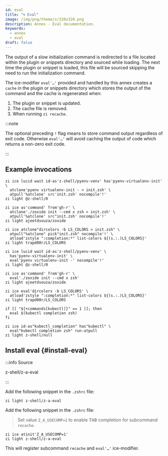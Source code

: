 ```yaml
---
id: eval
title: "🌀 Eval"
image: /img/png/theme/z/320x320.png
description: Annex - Eval documentation.
keywords:
  - annex
  - eval
draft: false
---
```


<!-- TODO: Add image/video/code examples -->


The output of a slow initialization command is redirected to a file located within the plugin or snippets directory and sourced while loading. The next time the plugin or snippet is loaded, this file will be sourced skipping the need to run the initialization command.

The ice-modifier `eval'…'` provided and handled by this annex creates a `cache` in the plugin or snippets directory which stores the output of the command and the cache is regenerated when:

1. The plugin or snippet is updated.
2. The cache file is removed.
3. When running `zi recache`.

:::note

The optional preceding `!` flag means to store command output regardless of exit code. Otherwise `eval'…'` will avoid caching the output of code which returns a non-zero exit code.

:::

## Example invocations

<Tabs>
<TabItem value="no-eval+zi" label="No Eval + Zi" default>

```shell {2} showLineNumbers
zi ice lucid wait id-as'z-shell/pyenv-venv' has'pyenv-virtualenv-init' \
  atclone'pyenv virtualenv-init - > init.zsh' \
  atpull'%atclone' src'init.zsh' nocompile'!'
zi light @z-shell/0
```

```shell showLineNumbers
zi ice as'command' from'gh-r' \
  atclone'./zoxide init --cmd x zsh > init.zsh' \
  atpull'%atclone' src"init.zsh' nocompile'!'
zi light ajeetdsouza/zoxide
```

```shell showLineNumbers
zi ice atclone"dircolors -b LS_COLORS > init.zsh" \
  atpull"%atclone" pick"init.zsh" nocompile'!' \
  atload'zstyle ":completion:*" list-colors ${(s.:.)LS_COLORS}'
zi light trapd00r/LS_COLORS
```

</TabItem>
<TabItem value="eval+zi" label="Eval + Zi">

```shell {2} showLineNumbers
zi ice lucid wait id-as'z-shell/pyenv-venv' \
  has'pyenv-virtualenv-init' \
  eval'pyenv virtualenv-init -' nocompile'!'
zi light @z-shell/0
```

```shell {2} showLineNumbers
zi ice as'command' from'gh-r' \
  eval'./zoxide init --cmd x zsh'
zi light ajeetdsouza/zoxide
```

```shell {1} showLineNumbers
zi ice eval'dircolors -b LS_COLORS' \
  atload'zstyle ":completion:*" list-colors ${(s.:.)LS_COLORS}'
zi light trapd00r/LS_COLORS
```

</TabItem>
</Tabs>
<Tabs>
<TabItem value="no-zi-eval" label="No Zi + Eval">

```shell showLineNumbers
if [[ "${+commands[kubectl]}" == 1 ]]; then
  eval $(kubectl completion zsh)
fi
```

</TabItem>
<TabItem value="zi+eval" label="Zi + Eval">

```shell {2} showLineNumbers
zi ice id-as"kubectl_completion" has"kubectl" \
  eval"kubectl completion zsh" run-atpull
zi light z-shell/null
```

</TabItem>
</Tabs>

## Install eval {#install-eval}

:::info Source

<Link className='github-link' href='https://github.com/z-shell/z-a-eval'>z-shell/z-a-eval</Link>

:::

<Tabs>
<TabItem value="default" label="Default" default>

Add the following snippet in the `.zshrc` file:

```shell
zi light z-shell/z-a-eval
```

</TabItem>
<TabItem value="tab-completion" label="Enable Completion">

Add the following snippet in the `.zshrc` file:

> Set value `Z_A_USECOMP=1` to enable <kbd>TAB</kbd> completion for subcommand `recache`.

```shell showLineNumbers
zi ice atinit'Z_A_USECOMP=1'
zi light z-shell/z-a-eval
```

</TabItem>
</Tabs>

This will register subcommand `recache` and `eval'…'` ice-modifier.
